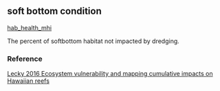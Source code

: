 ## soft bottom condition

[hab_health_mhi](https://github.com/OHI-Science/mhi/blob/master/region2017/layers/)

The percent of softbottom habitat not impacted by dredging.

### Reference

[Lecky 2016 Ecosystem vulnerability and mapping cumulative impacts on Hawaiian reefs](NA)